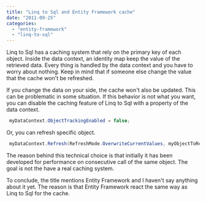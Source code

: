 ```yaml
---
title: "Linq to Sql and Entity Framework cache"
date: "2011-09-25"
categories: 
  - "entity-framework"
  - "linq-to-sql"
---
```


Linq to Sql has a caching system that rely on the primary key of each object. Inside the data context, an identity map keep the value of the retrieved data. Every thing is handled by the data context and you have to worry about nothing. Keep in mind that if someone else change the value that the cache won't be refreshed.

If you change the data on your side, the cache won't also be updated. This can be problematic in some situation. If this behavior is not what you want, you can disable the caching feature of Linq to Sql with a property of the data context.


```csharp
 myDataContext.ObjectTrackingEnabled = false; 
```

Or, you can refresh specific object.


```csharp
 myDataContext.Refresh(RefreshMode.OverwriteCurrentValues, myObjectToRefresh); 
```

The reason behind this technical choice is that initially it has been developed for performance on consecutive call of the same object. The goal is not the have a real caching system.

To conclude, the title mentions Entity Framework and I haven't say anything about it yet. The reason is that Entity Framework react the same way as Linq to Sql for the cache.
